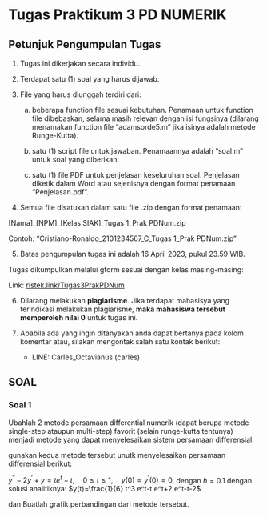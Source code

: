 # Tugas Praktikum 3 PD NUMERIK


## Petunjuk Pengumpulan Tugas

1. Tugas ini dikerjakan secara individu.

2. Terdapat satu (1) soal yang harus dijawab.

3. File yang harus diunggah terdiri dari:

    a. beberapa function file sesuai kebutuhan. Penamaan untuk function file dibebaskan, selama masih relevan dengan isi fungsinya (dilarang menamakan function file "adamsorde5.m" jika isinya adalah metode Runge-Kutta).

    b. satu (1) script file untuk jawaban. Penamaannya adalah "soal.m" untuk soal yang diberikan.

    c. satu (1) file PDF untuk penjelasan keseluruhan soal. Penjelasan diketik dalam Word atau sejenisnya dengan format penamaan "Penjelasan.pdf".

4. Semua file disatukan dalam satu file .zip dengan format penamaan:

[Nama]\_[NPM]\_[Kelas SIAK]_Tugas 1_Prak PDNum.zip

Contoh: "Cristiano-Ronaldo_2101234567_C_Tugas 1_Prak PDNum.zip"

5. Batas pengumpulan tugas ini adalah 16 April  2023, pukul 23.59 WIB.

Tugas dikumpulkan melalui gform sesuai dengan kelas masing-masing:

Link: [ristek.link/Tugas3PrakPDNum](ristek.link/Tugas3PrakPDNum)


6. Dilarang melakukan **plagiarisme**. Jika terdapat mahasisya yang terindikasi melakukan plagiarisme, **maka mahasiswa tersebut memperoleh nilai 0** untuk tugas ini.

7. Apabila ada yang ingin ditanyakan anda dapat bertanya pada kolom komentar atau, silakan mengontak salah satu kontak berikut:
    * LINE: Carles_Octavianus (carles)


## SOAL

### Soal 1

Ubahlah 2 metode persamaan differential numerik (dapat berupa metode single-step ataupun multi-step) favorit (selain runge-kutta tentunya) menjadi metode yang dapat menyelesaikan sistem persamaan differensial.

gunakan  kedua metode tersebut unutk menyelesaikan persamaan differensial berikut:

$y^{\prime \prime}-2 y^{\prime}+y=t e^t-t, \quad 0 \leq t \leq 1, \quad y(0)=y^{\prime}(0)=0$, dengan $h=0.1$ dengan solusi analitiknya: $y(t)=\frac{1}{6} t^3 e^t-t e^t+2 e^t-t-2$

dan Buatlah grafik perbandingan dari metode tersebut. 












